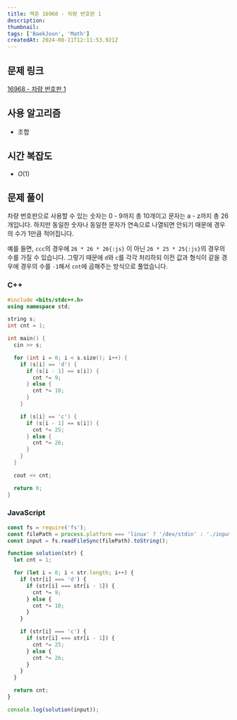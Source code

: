 ```yaml
---
title: 백준 16968 - 차량 번호판 1
description:
thumbnail:
tags: ['BaekJoon', 'Math']
createdAt: 2024-08-11T12:11:53.921Z
---
```


## 문제 링크

[16968 - 차량 번호판 1](https://www.acmicpc.net/problem/16968)

## 사용 알고리즘

- 조합

## 시간 복잡도

- $O(1)$

## 문제 풀이

차량 번호판으로 사용할 수 있는 숫자는 0 - 9까지 총 10개이고 문자는 a - z까지 총 26개입니다. 하지만 동일한 숫자나 동일한 문자가 연속으로 나열되면 안되기 때문에 경우의 수가 1만큼 적어집니다.

예를 들면, `ccc`의 경우에 `26 * 26 * 26{:js}` 이 아닌 `26 * 25 * 25{:js}`의 경우의 수를 가질 수 있습니다. 그렇기 때문에 `d`와 `c`를 각각 처리하되 이전 값과 형식이 같을 경우에 경우의 수를 `-1`해서 `cnt`에 곱해주는 방식으로 풀었습니다.

### C++

```cpp title="C++"
#include <bits/stdc++.h>
using namespace std;

string s;
int cnt = 1;

int main() {
  cin >> s;

  for (int i = 0; i < s.size(); i++) {
    if (s[i] == 'd') {
      if (s[i - 1] == s[i]) {
        cnt *= 9;
      } else {
        cnt *= 10;
      }
    }

    if (s[i] == 'c') {
      if (s[i - 1] == s[i]) {
        cnt *= 25;
      } else {
        cnt *= 26;
      }
    }
  }

  cout << cnt;

  return 0;
}
```

### JavaScript

```js title="JavaScript"
const fs = require('fs');
const filePath = process.platform === 'linux' ? '/dev/stdin' : './input.txt';
const input = fs.readFileSync(filePath).toString();

function solution(str) {
  let cnt = 1;

  for (let i = 0; i < str.length; i++) {
    if (str[i] === 'd') {
      if (str[i] === str[i - 1]) {
        cnt *= 9;
      } else {
        cnt *= 10;
      }
    }

    if (str[i] === 'c') {
      if (str[i] === str[i - 1]) {
        cnt *= 25;
      } else {
        cnt *= 26;
      }
    }
  }

  return cnt;
}

console.log(solution(input));
```

<br />
